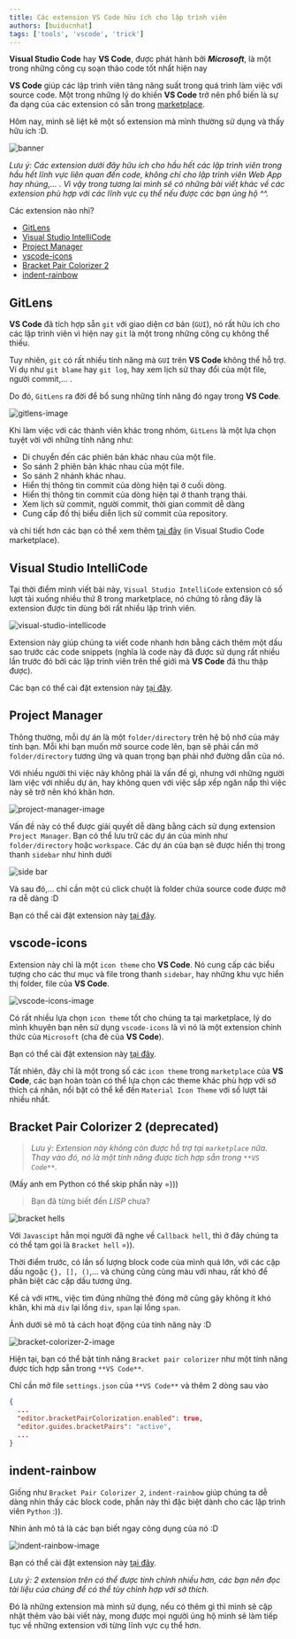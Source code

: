 ```yaml
---
title: Các extension VS Code hữu ích cho lập trình viên
authors: [buiducnhat]
tags: ['tools', 'vscode', 'trick']
---
```


**Visual Studio Code** hay **VS Code**, được phát hành bởi **_Microsoft_**, là một trong những công cụ soạn thảo code tốt nhất hiện nay

**VS Code** giúp các lập trình viên tăng năng suất trong quá trình làm việc với source code. Một trong những lý do khiến **VS Code** trở nên phổ biến là sự đa dạng của các extension có sẵn trong <a href="https://marketplace.visualstudio.com/VSCode" target="_blank" rel="noreferrer">marketplace</a>.

Hôm nay, mình sẽ liệt kê một số extension mà mình thường sử dụng và thấy hữu ích :D.

![banner](./img/banner.jpeg)

<!--truncate-->

_Lưu ý: Các extension dưới đây hữu ích cho hầu hết các lập trình viên trong hầu hết lĩnh vực liên quan đến code, không chỉ cho lập trình viên Web App hay nhúng,... . Vì vậy trong tương lai mình sẽ có những bài viết khác về các extension phù hợp với các lĩnh vực cụ thể nếu được các bạn ủng hộ ^^._

Các extension nào nhỉ?

- [GitLens](#gitlens)
- [Visual Studio IntelliCode](#visual-studio-intellicode)
- [Project Manager](#project-manager)
- [vscode-icons](#vscode-icons)
- [Bracket Pair Colorizer 2](#bracket-pair-colorizer-2)
- [indent-rainbow](#indent-rainbow)

## GitLens

**VS Code** đã tích hợp sẵn `git` với giao diện cơ bản (`GUI`), nó rất hữu ích cho các lập trình viên vì hiện nay `git` là một trong những công cụ không thể thiếu.

Tuy nhiên, `git` có rất nhiều tính năng mà `GUI` trên **VS Code** không thể hỗ trợ. Ví dụ như `git blame` hay `git log`, hay xem lịch sử thay đổi của một file, người commit,... .

Do đó, `GitLens` ra đời để bổ sung những tính năng đó ngay trong **VS Code**.

![gitlens-image](https://raw.githubusercontent.com/gitkraken/vscode-gitlens/main/images/docs/gitlens-logo-anybg.png)

Khi làm việc với các thành viên khác trong nhóm, `GitLens` là một lựa chọn tuyệt vời với những tính năng như:

- Di chuyển đến các phiên bản khác nhau của một file.
- So sánh 2 phiên bản khác nhau của một file.
- So sánh 2 nhánh khác nhau.
- Hiển thị thông tin commit của dòng hiện tại ở cuối dòng.
- Hiển thị thông tin commit của dòng hiện tại ở thanh trạng thái.
- Xem lịch sử commit, người commit, thời gian commit dễ dàng
- Cung cấp đồ thị biểu diễn lịch sử commit của repository.

và chi tiết hơn các bạn có thể xem thêm <a href="https://marketplace.visualstudio.com/items?itemName=eamodio.gitlens" target="_blank" rel="noreferrer">tại đây</a> (in Visual Studio Code marketplace).

## Visual Studio IntelliCode

Tại thời điểm mình viết bài này, `Visual Studio IntelliCode` extension có số lượt tải xuống nhiều thứ 8 trong marketplace, nó chứng tỏ rằng đây là extension được tin dùng bởi rất nhiều lập trình viên.

![visual-studio-intellicode](https://go.microsoft.com/fwlink/?linkid=2006041)

Extension này giúp chúng ta viết code nhanh hơn bằng cách thêm một dấu sao trước các code snippets (nghĩa là code này đã được sử dụng rất nhiều lần trước đó bởi các lập trình viên trên thế giới mà **VS Code** đã thu thập được).

Các bạn có thể cài đặt extension này <a href="https://marketplace.visualstudio.com/items?itemName=VisualStudioExptTeam.vscodeintellicode" target="_blank" rel="noreferrer">tại đây</a>.

## Project Manager

Thông thường, mỗi dự án là một `folder/directory` trên hệ bộ nhớ của máy tính bạn. Mỗi khi bạn muốn mở source code lên, bạn sẽ phải cần mở `folder/directory` tương ứng và quan trọng bạn phải nhớ đường dẫn của nó.

Với nhiều người thì việc này không phải là vấn đề gì, nhưng với những người làm việc với nhiều dự án, hay không quen với việc sắp xếp ngăn nắp thì việc này sẽ trở nên khó khăn hơn.

![project-manager-image](https://raw.githubusercontent.com/alefragnani/vscode-project-manager/master/images/vscode-project-manager-logo-readme.png)

Vấn đề này có thể được giải quyết dễ dàng bằng cách sử dụng extension `Project Manager`. Bạn có thể lưu trữ các dự án của mình như `folder/directory` hoặc `workspace`. Các dự án của bạn sẽ được hiển thị trong thanh `sidebar` như hình dưới

![side bar](./img/sidebar.png)

Và sau đó,... chỉ cần một cú click chuột là folder chứa source code được mở ra dễ dàng :D

Bạn có thể cài đặt extension này <a href="https://marketplace.visualstudio.com/items?itemName=alefragnani.project-manager" target="_blank" rel="noreferrer">tại đây</a>.

## vscode-icons

Extension này chỉ là một `icon theme` cho **VS Code**. Nó cung cấp các biểu tượng cho các thư mục và file trong thanh `sidebar`, hay những khu vực hiển thị folder, file của **VS Code**.

![vscode-icons-image](https://raw.githubusercontent.com/vscode-icons/vscode-icons/master/images/screenshot.gif)

Có rất nhiều lựa chọn `icon theme` tốt cho chúng ta tại marketplace, lý do mình khuyên bạn nên sử dụng `vscode-icons` là vì nó là một extension chính thức của `Microsoft` (cha đẻ của **VS Code**).

Bạn có thể cài đặt extension này <a href="https://marketplace.visualstudio.com/items?itemName=vscode-icons-team.vscode-icons" target="_blank" rel="noreferrer">tại đây</a>.

Tất nhiên, đây chỉ là một trong số các `icon theme` trong `marketplace` của **VS Code**, các bạn hoàn toàn có thể lựa chọn các theme khác phù hợp với sở thích cá nhân, nổi bật có thể kể đến `Material Icon Theme` với số lượt tải nhiều nhất.

## Bracket Pair Colorizer 2 (deprecated)

> _Lưu ý: Extension này không còn được hỗ trợ tại `marketplace` nữa. Thay vào đó, nó là một tính năng được tích hợp sẵn trong `**VS Code**`._

(Mấy anh em Python có thể skip phần này =)))

> Bạn đã từng biết đến _LISP_ chưa?

![bracket hells](https://image.slidesharecdn.com/lisppivorak-190913103822/85/lisplots-of-irritating-superfluous-parentheses-3-320.jpg?cb=1568371117)

Với `Javascipt` hẳn mọi người đã nghe về `Callback hell`, thì ở đây chúng ta có thể tạm gọi là `Bracket hell` =)).

Thời điểm trước, có lần số lượng block code của mình quá lớn, với các cặp dấu ngoặc `{}, [], ()`,... và chúng cũng cùng màu với nhau, rất khó để phân biệt các cặp dấu tương ứng.

Kể cả với `HTML`, việc tìm đúng những thẻ đóng mở cũng gây không ít khó khăn, khi mà `div` lại lồng `div`, `span` lại lồng `span`.

Ảnh dưới sẽ mô tả cách hoạt động của tính năng này :D

![bracket-colorizer-2-image](https://github.com/CoenraadS/Bracket-Pair-Colorizer-2/raw/HEAD/images/example.png)

Hiện tại, bạn có thể bật tính năng `Bracket pair colorizer` như một tính năng được tích hợp sẵn trong `**VS Code**`.

Chỉ cần mở file `settings.json` của `**VS Code**` và thêm 2 dòng sau vào

```json
{
  ...
  ​"editor.bracketPairColorization.enabled"​: ​true​,
  ​​"editor.guides.bracketPairs"​: ​"active"​,
  ...
}
```

## indent-rainbow

Giống như `Bracket Pair Colorizer 2`, `indent-rainbow` giúp chúng ta dễ dàng nhìn thấy các block code, phần này thì đặc biệt dành cho các lập trình viên `Python` :)).

Nhìn ảnh mô tả là các bạn biết ngay công dụng của nó :D

![indent-rainbow-image](https://raw.githubusercontent.com/oderwat/vscode-indent-rainbow/master/assets/example.png)

Bạn có thể cài đặt extension này <a href="https://marketplace.visualstudio.com/items?itemName=oderwat.indent-rainbow" target="_blank" rel="noreferrer">tại đây</a>.

_Lưu ý: 2 extension trên có thể được tinh chỉnh nhiều hơn, các bạn nên đọc tài liệu của chúng để có thể tùy chỉnh hợp với sở thích._

Đó là những extension mà mình sử dụng, nếu có thêm gì thì mình sẽ cập nhật thêm vào bài viết này, mong được mọi người ủng hộ mình sẽ làm tiếp tục về những extension với từng lĩnh vực cụ thể hơn.
